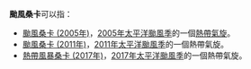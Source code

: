 {{NoteTA
|G1=TyphoonNew
|G2=TyphoonOld
|G3=Weather
}}
'''颱風桑卡'''可以指：

*[[颱風桑卡_(2005年)|颱風桑卡 (2005年)]]，[[2005年太平洋颱風季|2005年太平洋颱風季]]的一個[[熱帶氣旋|熱帶氣旋]]。
*[[颱風桑卡_(2011年)|颱風桑卡 (2011年)]]，[[2011年太平洋颱風季|2011年太平洋颱風季]]的一個熱帶氣旋。
*[[熱帶風暴桑卡_(2017年)|熱帶風暴桑卡 (2017年)]]，[[2017年太平洋颱風季|2017年太平洋颱風季]]的一個熱帶氣旋。

{{消歧义|cat=热带气旋消歧义}}
{{start box}}
{{succession box|[[颱風洛克|洛克]]|[[颱風納沙|納沙]]|太平洋颱風季名稱|桑卡}}
{{end box}}
{{太平洋颱風季熱帶氣旋名單}}
